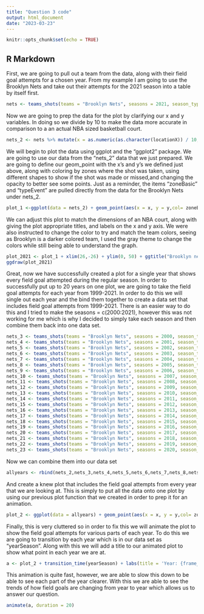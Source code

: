 ```yaml
---
title: "Question 3 code"
output: html_document
date: "2023-03-23"
---
```


```r
knitr::opts_chunk$set(echo = TRUE)
```

## R Markdown

First, we are going to pull out a team from the data, along with their field goal attempts for a chosen year. From my example I am going to use the Brooklyn Nets and take out their attempts for the 2021 season into a table by itself first. 
```r
nets <- teams_shots(teams = "Brooklyn Nets", seasons = 2021, season_types = "Regular Season", measures = "FGA")
```

Now we are going to prep the data for the plot by clarifying our x and y variables. In doing so we divide by 10 to make the data more accurate in comparison to a an actual NBA sized basketball court. 
```r
nets_2 <- nets %>% mutate(x = as.numeric(as.character(locationX)) / 10, y = as.numeric(as.character(locationY))/10)
```

We will begin to plot the data using ggplot and the "ggplot2" package. We are going to use our data from the "nets_2" data that we just prepared. We are going to define our geom_point with the x's and y's we defined just above, along with coloring by zones where the shot was taken, using different shapes to show if the shot was made or missed,and changing the opacity to better see some points. 
Just as a reminder, the items "zoneBasic" and "typeEvent" are pulled directly from the data for the Brooklyn Nets under nets_2.
```r
plot_1 <-ggplot(data = nets_2) + geom_point(aes(x = x, y = y,col= zoneBasic, shape =typeEvent), size = 1 , alpha= 0.75)
```

We can adjust this plot to match the dimensions of an NBA court, along with giving the plot appropriate titles, and labels on the x and y axis. We were also instructed to change the color to try and match the team colors, seeing as Brooklyn is a darker colored team, I used the gray theme to change the colors while still being able to understand the graph. 
```r
plot_2021 <- plot_1 + xlim(26,-26) + ylim(0, 50) + ggtitle("Brooklyn nets 2021") + xlab("Baseline (ft)") + ylab("Sideline (ft)") + theme_gray() 
ggdraw(plot_2021)
```

Great, now we have successfully created a plot for a single year that shows every field goal attempted during the regular season. In order to successfully put up to 20 years on one plot, we are going to take the field goal attempts for each year from 1999-2021. In order to do this we will single out each year and the bind them together to create a data set that includes field goal attempts from 1999-2021.
There is an easier way to do this and I tried to make the seasons = c(2000:2021), however this was not working for me which is why I decided to simply take each season and then combine them back into one data set. 

```r
nets_3 <- teams_shots(teams = "Brooklyn Nets", seasons = 2000, season_types = "Regular Season", measures = "FGA") %>% mutate(x = as.numeric(as.character(locationX)) / 10, y = as.numeric(as.character(locationY))/10)
nets_4 <- teams_shots(teams = "Brooklyn Nets", seasons = 2001, season_types = "Regular Season", measures = "FGA") %>% mutate(x = as.numeric(as.character(locationX)) / 10, y = as.numeric(as.character(locationY))/10)
nets_5 <- teams_shots(teams = "Brooklyn Nets", seasons = 2002, season_types = "Regular Season", measures = "FGA") %>% mutate(x = as.numeric(as.character(locationX)) / 10, y = as.numeric(as.character(locationY))/10)
nets_6 <- teams_shots(teams = "Brooklyn Nets", seasons = 2003, season_types = "Regular Season", measures = "FGA") %>% mutate(x = as.numeric(as.character(locationX)) / 10, y = as.numeric(as.character(locationY))/10)
nets_7 <- teams_shots(teams = "Brooklyn Nets", seasons = 2004, season_types = "Regular Season", measures = "FGA") %>% mutate(x = as.numeric(as.character(locationX)) / 10, y = as.numeric(as.character(locationY))/10)
nets_8 <- teams_shots(teams = "Brooklyn Nets", seasons = 2005, season_types = "Regular Season", measures = "FGA") %>% mutate(x = as.numeric(as.character(locationX)) / 10, y = as.numeric(as.character(locationY))/10)
nets_9 <- teams_shots(teams = "Brooklyn Nets", seasons = 2006, season_types = "Regular Season", measures = "FGA") %>% mutate(x = as.numeric(as.character(locationX)) / 10, y = as.numeric(as.character(locationY))/10)
nets_10 <- teams_shots(teams = "Brooklyn Nets", seasons = 2007, season_types = "Regular Season", measures = "FGA") %>% mutate(x = as.numeric(as.character(locationX)) / 10, y = as.numeric(as.character(locationY))/10)
nets_11 <- teams_shots(teams = "Brooklyn Nets", seasons = 2008, season_types = "Regular Season", measures = "FGA") %>% mutate(x = as.numeric(as.character(locationX)) / 10, y = as.numeric(as.character(locationY))/10)
nets_12 <- teams_shots(teams = "Brooklyn Nets", seasons = 2009, season_types = "Regular Season", measures = "FGA") %>% mutate(x = as.numeric(as.character(locationX)) / 10, y = as.numeric(as.character(locationY))/10)
nets_13 <- teams_shots(teams = "Brooklyn Nets", seasons = 2010, season_types = "Regular Season", measures = "FGA") %>% mutate(x = as.numeric(as.character(locationX)) / 10, y = as.numeric(as.character(locationY))/10)
nets_14 <- teams_shots(teams = "Brooklyn Nets", seasons = 2011, season_types = "Regular Season", measures = "FGA") %>% mutate(x = as.numeric(as.character(locationX)) / 10, y = as.numeric(as.character(locationY))/10)
nets_15 <- teams_shots(teams = "Brooklyn Nets", seasons = 2012, season_types = "Regular Season", measures = "FGA") %>% mutate(x = as.numeric(as.character(locationX)) / 10, y = as.numeric(as.character(locationY))/10)
nets_16 <- teams_shots(teams = "Brooklyn Nets", seasons = 2013, season_types = "Regular Season", measures = "FGA") %>% mutate(x = as.numeric(as.character(locationX)) / 10, y = as.numeric(as.character(locationY))/10)
nets_17 <- teams_shots(teams = "Brooklyn Nets", seasons = 2014, season_types = "Regular Season", measures = "FGA") %>% mutate(x = as.numeric(as.character(locationX)) / 10, y = as.numeric(as.character(locationY))/10)
nets_18 <- teams_shots(teams = "Brooklyn Nets", seasons = 2015, season_types = "Regular Season", measures = "FGA") %>% mutate(x = as.numeric(as.character(locationX)) / 10, y = as.numeric(as.character(locationY))/10)
nets_19 <- teams_shots(teams = "Brooklyn Nets", seasons = 2016, season_types = "Regular Season", measures = "FGA") %>% mutate(x = as.numeric(as.character(locationX)) / 10, y = as.numeric(as.character(locationY))/10)
nets_20 <- teams_shots(teams = "Brooklyn Nets", seasons = 2017, season_types = "Regular Season", measures = "FGA") %>% mutate(x = as.numeric(as.character(locationX)) / 10, y = as.numeric(as.character(locationY))/10)
nets_21 <- teams_shots(teams = "Brooklyn Nets", seasons = 2018, season_types = "Regular Season", measures = "FGA") %>% mutate(x = as.numeric(as.character(locationX)) / 10, y = as.numeric(as.character(locationY))/10)
nets_22 <- teams_shots(teams = "Brooklyn Nets", seasons = 2019, season_types = "Regular Season", measures = "FGA") %>% mutate(x = as.numeric(as.character(locationX)) / 10, y = as.numeric(as.character(locationY))/10)
nets_23 <- teams_shots(teams = "Brooklyn Nets", seasons = 2020, season_types = "Regular Season", measures = "FGA") %>% mutate(x = as.numeric(as.character(locationX)) / 10, y = as.numeric(as.character(locationY))/10)
```

Now we can combine them into our data set 
```r
allyears <- rbind(nets_2,nets_3,nets_4,nets_5,nets_6,nets_7,nets_8,nets_9,nets_10,nets_11,nets_12,nets_13,nets_14,nets_15,nets_16,nets_17,nets_18,nets_19,nets_20,nets_21,nets_22,nets_23)
```

And create a knew plot that includes the field goal attempts from every year that we are looking at. This is simply to put all the data onto one plot by using our previous plot function that we created in order to prep it for an animation.  
```r
plot_2 <- ggplot(data = allyears) + geom_point(aes(x = x, y = y,col= zoneBasic, shape =typeEvent), size = 1 , alpha= 0.75) + xlim(26,-26) + ylim(0, 50) + ggtitle("Brooklyn nets 2000-21") + xlab("Baseline (ft)") + ylab("Sideline (ft)") + theme_gray()
```

Finally, this is very cluttered so in order to fix this we will animate the plot to show the field goal attempts for various parts of each year. To do this we are going to transition by each year which is in our data set as "yearSeason". Along with this we will add a title to our animated plot to show what point in each year we are at.
```r
a <- plot_2 + transition_time(yearSeason) + labs(title = 'Year: {frame_time}')
```

This animation is quite fast, however, we are able to slow this down to be able to see each part of the year clearer. With this we are able to see the trends of how field goals are changing from year to year which allows us to answer our question. 
```r
animate(a, duration = 20)
```






